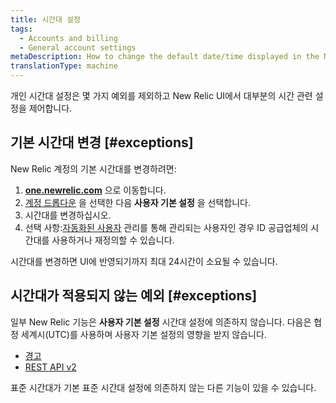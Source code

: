 ```yaml
---
title: 시간대 설정
tags:
  - Accounts and billing
  - General account settings
metaDescription: How to change the default date/time displayed in the New Relic UI.
translationType: machine
---
```


개인 시간대 설정은 몇 가지 예외를 제외하고 New Relic UI에서 대부분의 시간 관련 설정을 제어합니다.

## 기본 시간대 변경 [#exceptions]

New Relic 계정의 기본 시간대를 변경하려면:

1. **[one.newrelic.com](https://one.newrelic.com)** 으로 이동합니다.
2. [계정 드롭다운](/docs/accounts-partnerships/education/getting-started-new-relic/glossary#account-dropdown) 을 선택한 다음 **사용자 기본 설정** 을 선택합니다.
3. 시간대를 변경하십시오.
4. 선택 사항:[자동화된 사용자](/docs/accounts/accounts/automated-user-management/automated-user-provisioning-single-sign) 관리를 통해 관리되는 사용자인 경우 ID 공급업체의 시간대를 사용하거나 재정의할 수 있습니다.

시간대를 변경하면 UI에 반영되기까지 최대 24시간이 소요될 수 있습니다.

## 시간대가 적용되지 않는 예외 [#exceptions]

일부 New Relic 기능은 **사용자 기본 설정** 시간대 설정에 의존하지 않습니다. 다음은 협정 세계시(UTC)를 사용하며 사용자 기본 설정의 영향을 받지 않습니다.

* [경고](/docs/alerts-applied-intelligence/new-relic-alerts/get-started/introduction-alerts)
* [REST API v2](/docs/apis/rest-api-v2/requirements/specifying-time-range-v2#utc)

표준 시간대가 기본 표준 시간대 설정에 의존하지 않는 다른 기능이 있을 수 있습니다.
